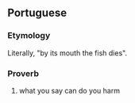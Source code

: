 ==Portuguese==

===Etymology===
Literally, "by its mouth the fish dies".

===Proverb===
{{head|pt|proverb}}

# what you say can do you harm